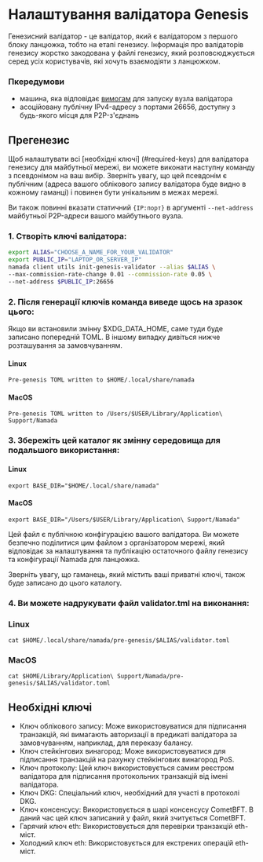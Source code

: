 
# Налаштування валідатора Genesis

Генезисний валідатор - це валідатор, який є валідатором з першого блоку ланцюжка, тобто на етапі генезису. Інформація про валідаторів генезису жорстко закодована у файлі генезису, який розповсюджується серед усіх користувачів, які хочуть взаємодіяти з ланцюжком.

### Пкередумови

- машина, яка відповідає [вимогам](../hardware.mdx) для запуску вузла валідатора
- асоційовану публічну IPv4-адресу з портами 26656, доступну з будь-якого місця для P2P-з'єднань

## Прегенезис

Щоб налаштувати всі [необхідні ключі] (#required-keys) для валідатора генезису для майбутньої мережі, ви можете виконати наступну команду з псевдонімом на ваш вибір. Зверніть увагу, що цей псевдонім є публічним (адреса вашого облікового запису валідатора буде видно в кожному гаманці) і повинен бути унікальним в межах мережі.

Ви також повинні вказати статичний `{IP:порт}` в аргументі `--net-address` майбутньої P2P-адреси вашого майбутнього вузла.

### 1. Створіть ключі валідатора:
``` bash
export ALIAS="CHOOSE_A_NAME_FOR_YOUR_VALIDATOR"
export PUBLIC_IP="LAPTOP_OR_SERVER_IP"
namada client utils init-genesis-validator --alias $ALIAS \
--max-commission-rate-change 0.01 --commission-rate 0.05 \
--net-address $PUBLIC_IP:26656
```

### 2. Після генерації ключів команда виведе щось на зразок цього:

<Callout type="info">
Якщо ви встановили змінну $XDG_DATA_HOME, саме туди буде записано попередній TOML. В іншому випадку дивіться нижче розташування за замовчуванням.
</Callout>

#### Linux 
```text copy
Pre-genesis TOML written to $HOME/.local/share/namada
```

#### MacOS
```text copy
Pre-genesis TOML written to /Users/$USER/Library/Application\ Support/Namada
```

### 3. Збережіть цей каталог як змінну середовища для подальшого використання:

#### Linux 
```shell copy
export BASE_DIR="$HOME/.local/share/namada"
```
#### MacOS
```shell copy
export BASE_DIR="/Users/$USER/Library/Application\ Support/Namada"
```

Цей файл є публічною конфігурацією вашого валідатора. Ви можете безпечно поділитися цим файлом з організатором мережі, який відповідає за налаштування та публікацію остаточного файлу генезису та конфігурації Namada для ланцюжка.

Зверніть увагу, що гаманець, який містить ваші приватні ключі, також буде записано до цього каталогу.

### 4. Ви можете надрукувати файл validator.tml на виконання:

### Linux 
```shell copy
cat $HOME/.local/share/namada/pre-genesis/$ALIAS/validator.toml
```

### MacOS 
```shell copy
cat $HOME/Library/Application\ Support/Namada/pre-genesis/$ALIAS/validator.toml
```

## Необхідні ключі

- Ключ облікового запису: Може використовуватися для підписання транзакцій, які вимагають авторизації в предикаті валідатора за замовчуванням, наприклад, для переказу балансу.
- Ключ стейкінгових винагород: Може використовуватися для підписання транзакцій на рахунку стейкінгових винагород PoS.
- Ключ протоколу: Цей ключ використовується самим реєстром валідатора для підписання протокольних транзакцій від імені валідатора.
- Ключ DKG: Спеціальний ключ, необхідний для участі в протоколі DKG.
- Ключ консенсусу: Використовується в шарі консенсусу CometBFT. В даний час цей ключ записаний у файл, який зчитується CometBFT.
- Гарячий ключ eth: Використовується для перевірки транзакцій eth-міст.
- Холодний ключ eth: Використовується для екстрених операцій eth-міст. 
